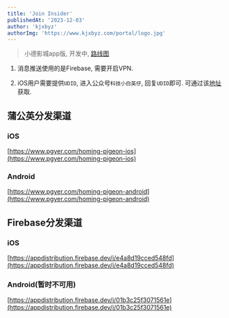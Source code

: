 ```yaml
---
title: 'Join Insider'
publishedAt: '2023-12-03'
author: 'kjxbyz'
authorImg: 'https://www.kjxbyz.com/portal/logo.jpg'
---
```


> 小德影城app版, 开发中, [路线图](https://www.chenyifaer.com/homing-pigeon/en/roadmap)

1. 消息推送使用的是Firebase, 需要开启VPN.

2. iOS用户需要提供`UDID`, 进入公众号`科技小白英仔`, 回复`UDID`即可. 可通过该[地址](https://www.pgyer.com/tools/udid)获取.

## 蒲公英分发渠道

### iOS

[https://www.pgyer.com/homing-pigeon-ios](https://www.pgyer.com/homing-pigeon-ios)

### Android

[https://www.pgyer.com/homing-pigeon-android](https://www.pgyer.com/homing-pigeon-android)


## Firebase分发渠道

### iOS

[https://appdistribution.firebase.dev/i/e4a8d19cced548fd](https://appdistribution.firebase.dev/i/e4a8d19cced548fd)

### Android(暂时不可用)

[https://appdistribution.firebase.dev/i/01b3c25f3071561e](https://appdistribution.firebase.dev/i/01b3c25f3071561e)
